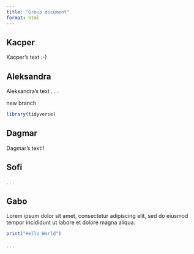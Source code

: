 ```yaml
---
title: "Group document"
format: html
---
```


## Kacper

Kacper's text :-)

## Aleksandra

Aleksandra's text . . .

new branch

```r
library(tidyverse)
```

## Dagmar

Dagmar's text!!

## Sofi

. . .

## Gabo

Lorem ipsum dolor sit amet, consectetur adipiscing elit, sed do eiusmod tempor incididunt ut labore et dolore magna aliqua.

```r
print("Hello World")
```

. . .
